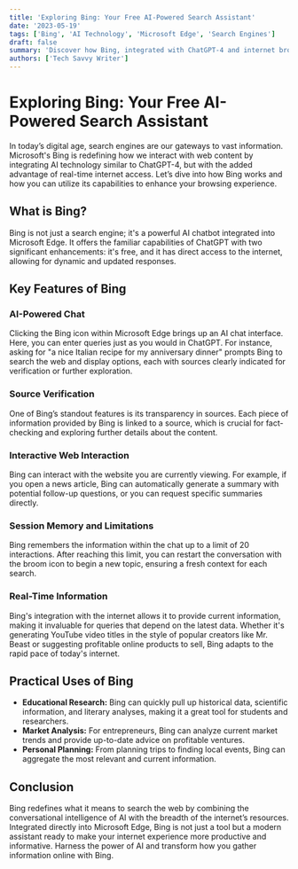 ```yaml
---
title: 'Exploring Bing: Your Free AI-Powered Search Assistant'
date: '2023-05-19'
tags: ['Bing', 'AI Technology', 'Microsoft Edge', 'Search Engines']
draft: false
summary: 'Discover how Bing, integrated with ChatGPT-4 and internet browsing capabilities, enhances your web searches. This guide explains how to use Bing for real-time, AI-driven insights and factual verification directly within Microsoft Edge.'
authors: ['Tech Savvy Writer']
---
```


# Exploring Bing: Your Free AI-Powered Search Assistant

In today’s digital age, search engines are our gateways to vast information. Microsoft's Bing is redefining how we interact with web content by integrating AI technology similar to ChatGPT-4, but with the added advantage of real-time internet access. Let’s dive into how Bing works and how you can utilize its capabilities to enhance your browsing experience.

## What is Bing?

Bing is not just a search engine; it's a powerful AI chatbot integrated into Microsoft Edge. It offers the familiar capabilities of ChatGPT with two significant enhancements: it's free, and it has direct access to the internet, allowing for dynamic and updated responses.

## Key Features of Bing

### AI-Powered Chat

Clicking the Bing icon within Microsoft Edge brings up an AI chat interface. Here, you can enter queries just as you would in ChatGPT. For instance, asking for "a nice Italian recipe for my anniversary dinner" prompts Bing to search the web and display options, each with sources clearly indicated for verification or further exploration.

### Source Verification

One of Bing’s standout features is its transparency in sources. Each piece of information provided by Bing is linked to a source, which is crucial for fact-checking and exploring further details about the content.

### Interactive Web Interaction

Bing can interact with the website you are currently viewing. For example, if you open a news article, Bing can automatically generate a summary with potential follow-up questions, or you can request specific summaries directly.

### Session Memory and Limitations

Bing remembers the information within the chat up to a limit of 20 interactions. After reaching this limit, you can restart the conversation with the broom icon to begin a new topic, ensuring a fresh context for each search.

### Real-Time Information

Bing's integration with the internet allows it to provide current information, making it invaluable for queries that depend on the latest data. Whether it's generating YouTube video titles in the style of popular creators like Mr. Beast or suggesting profitable online products to sell, Bing adapts to the rapid pace of today's internet.

## Practical Uses of Bing

- **Educational Research:** Bing can quickly pull up historical data, scientific information, and literary analyses, making it a great tool for students and researchers.
- **Market Analysis:** For entrepreneurs, Bing can analyze current market trends and provide up-to-date advice on profitable ventures.
- **Personal Planning:** From planning trips to finding local events, Bing can aggregate the most relevant and current information.

## Conclusion

Bing redefines what it means to search the web by combining the conversational intelligence of AI with the breadth of the internet’s resources. Integrated directly into Microsoft Edge, Bing is not just a tool but a modern assistant ready to make your internet experience more productive and informative. Harness the power of AI and transform how you gather information online with Bing.

